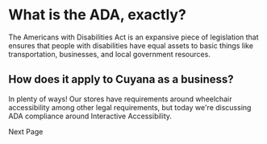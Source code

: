 
<SEO title="Page two" />

# What is the ADA, exactly?

The Americans with Disabilities Act is an expansive piece of legislation that ensures that people with disabilities have equal assets to basic things like transportation, businesses, and local government resources.

## How does it apply to Cuyana as a business?

In plenty of ways! Our stores have requirements around wheelchair accessibility among other legal requirements, but today we're discussing ADA compliance around Interactive Accessibility.

<Link to="/2">Next Page</Link>